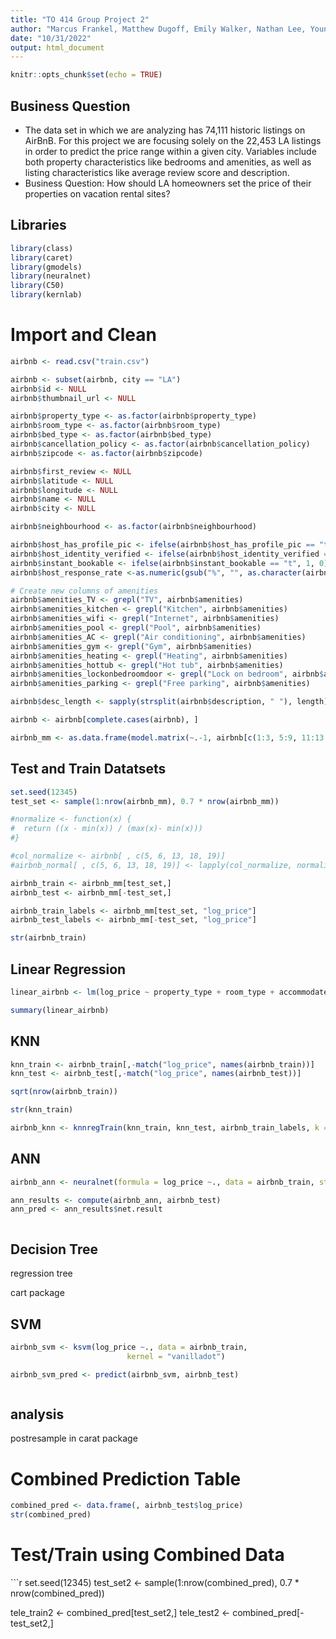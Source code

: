 ```yaml
---
title: "TO 414 Group Project 2"
author: "Marcus Frankel, Matthew Dugoff, Emily Walker, Nathan Lee, Young-Bin Kim"
date: "10/31/2022"
output: html_document
---
```


```r
knitr::opts_chunk$set(echo = TRUE)
```

## Business Question
- The data set in which we are analyzing has 74,111 historic listings on AirBnB. For this project we are focusing solely on the 22,453 LA listings in order to predict the price range within a given city. Variables include both property characteristics like bedrooms and amenities, as well as listing characteristics like average review score and description.
- Business Question: How should LA homeowners set the price of their properties on vacation rental sites?

## Libraries
```r
library(class)
library(caret)
library(gmodels)
library(neuralnet)
library(C50)
library(kernlab)
```

# Import and Clean
```r
airbnb <- read.csv("train.csv")

airbnb <- subset(airbnb, city == "LA")
airbnb$id <- NULL
airbnb$thumbnail_url <- NULL

airbnb$property_type <- as.factor(airbnb$property_type)
airbnb$room_type <- as.factor(airbnb$room_type)
airbnb$bed_type <- as.factor(airbnb$bed_type)
airbnb$cancellation_policy <- as.factor(airbnb$cancellation_policy)
airbnb$zipcode <- as.factor(airbnb$zipcode)

airbnb$first_review <- NULL
airbnb$latitude <- NULL 
airbnb$longitude <- NULL 
airbnb$name <- NULL
airbnb$city <- NULL

airbnb$neighbourhood <- as.factor(airbnb$neighbourhood)

airbnb$host_has_profile_pic <- ifelse(airbnb$host_has_profile_pic == "t", 1, 0)
airbnb$host_identity_verified <- ifelse(airbnb$host_identity_verified == "t", 1, 0)
airbnb$instant_bookable <- ifelse(airbnb$instant_bookable == "t", 1, 0)
airbnb$host_response_rate <-as.numeric(gsub("%", "", as.character(airbnb$host_response_rate)))

# Create new columns of amenities
airbnb$amenities_TV <- grepl("TV", airbnb$amenities)
airbnb$amenities_kitchen <- grepl("Kitchen", airbnb$amenities)
airbnb$amenities_wifi <- grepl("Internet", airbnb$amenities)
airbnb$amenities_pool <- grepl("Pool", airbnb$amenities)
airbnb$amenities_AC <- grepl("Air conditioning", airbnb$amenities)
airbnb$amenities_gym <- grepl("Gym", airbnb$amenities)
airbnb$amenities_heating <- grepl("Heating", airbnb$amenities)
airbnb$amenities_hottub <- grepl("Hot tub", airbnb$amenities)
airbnb$amenities_lockonbedroomdoor <- grepl("Lock on bedroom", airbnb$amenities)
airbnb$amenities_parking <- grepl("Free parking", airbnb$amenities)

airbnb$desc_length <- sapply(strsplit(airbnb$description, " "), length)

airbnb <- airbnb[complete.cases(airbnb), ]

airbnb_mm <- as.data.frame(model.matrix(~.-1, airbnb[c(1:3, 5:9, 11:13, 15, 17:33)]))

```

## Test and Train Datatsets
```r
set.seed(12345)
test_set <- sample(1:nrow(airbnb_mm), 0.7 * nrow(airbnb_mm)) 

#normalize <- function(x) {
#  return ((x - min(x)) / (max(x)- min(x)))
#}

#col_normalize <- airbnb[ , c(5, 6, 13, 18, 19)]
#airbnb_normal[ , c(5, 6, 13, 18, 19)] <- lapply(col_normalize, normalize)

airbnb_train <- airbnb_mm[test_set,] 
airbnb_test <- airbnb_mm[-test_set,]

airbnb_train_labels <- airbnb_mm[test_set, "log_price"]
airbnb_test_labels <- airbnb_mm[-test_set, "log_price"]

str(airbnb_train)

```

## Linear Regression

```r
linear_airbnb <- lm(log_price ~ property_type + room_type + accommodates + bathrooms + bed_type + cancellation_policy + cleaning_fee + host_has_profile_pic + host_identity_verified + instant_bookable + neighbourhood + number_of_reviews + review_scores_rating + zipcode + bedrooms + beds, data = airbnb_train)

summary(linear_airbnb)

```

## KNN
```r
knn_train <- airbnb_train[,-match("log_price", names(airbnb_train))]
knn_test <- airbnb_test[,-match("log_price", names(airbnb_test))]

sqrt(nrow(airbnb_train))

str(knn_train)

airbnb_knn <- knnregTrain(knn_train, knn_test, airbnb_train_labels, k = 100, use.all = TRUE)

```

## ANN
```r
airbnb_ann <- neuralnet(formula = log_price ~., data = airbnb_train, stepmax = 1000000, linear.output = TRUE)

ann_results <- compute(airbnb_ann, airbnb_test)
ann_pred <- ann_results$net.result



```

## Decision Tree

regression tree

cart package


## SVM 
```r
airbnb_svm <- ksvm(log_price ~., data = airbnb_train,
                          kernel = "vanilladot")

airbnb_svm_pred <- predict(airbnb_svm, airbnb_test)



```

## analysis

postresample
in carat package


# Combined Prediction Table

```r
combined_pred <- data.frame(, airbnb_test$log_price)
str(combined_pred)
```

# Test/Train using Combined Data
```r
set.seed(12345)
test_set2 <- sample(1:nrow(combined_pred), 0.7 * nrow(combined_pred)) 

tele_train2 <- combined_pred[test_set2,] 
tele_test2 <- combined_pred[-test_set2,]





